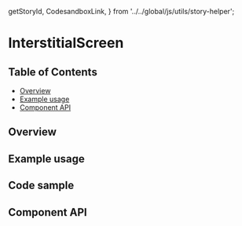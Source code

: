   getStoryId,
  CodesandboxLink,
} from '../../global/js/utils/story-helper';

# InterstitialScreen

## Table of Contents

- [Overview](#overview)
- [Example usage](#example-usage)
- [Component API](#component-api)

## Overview

<!-- TODO: Overview. -->

## Example usage

<!-- TODO: One example per designed use case. -->

<Canvas>
  <Story
    id={getStoryId(InterstitialScreen.displayName, 'interstitial-screen-modal')}
  />
</Canvas>

## Code sample

<!-- <CodesandboxLink exampleDirectory="InterstitialScreen" /> -->

## Component API

<ArgsTable />
